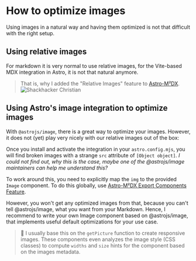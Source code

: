 # How to optimize images

Using images in a natural way and having them optimized is not that difficult with the right setup.

## Using relative images

For markdown it is very normal to use relative images, for the Vite-based MDX integration in Astro, it is not that natural anymore.

> That is, why I added the "Relative Images" feature to [Astro-M²DX](https://astro-m2dx.netlify.app/options/relative-images/).  
> ![Shackhacker Christian](christian.png)

## Using Astro's image integration to optimize images

With `@astrojs/image`, there is a great way to optimize your images. However, it does not (yet) play very nicely with our relative images out of the box:

Once you install and activate the integration in your `astro.config.mjs`, you will find broken images with a strange `src` attribute of `[Object object]`. _I could not find out, why this is the case, maybe one of the @astrojs/image maintainers can help me understand this?_

To work around this, you need to explicitly map the `img` to the provided `Image` component. To do this globally, use [Astro-M²DX Export Components Feature](https://astro-m2dx.netlify.app/options/export-components/).

However, you won't get any optimized images from that, because you can't tell @astrojs/image, what you want from your Markdown. Hence, I recommend to write your own Image component based on @astrojs/image, that implements useful default optimizations for your use case.

> 🦊 I usually base this on the `getPicture` function to create responsive images. These components even analyzes the image style (CSS classes) to compute `widths` and `size` hints for the component based on the images metadata.
